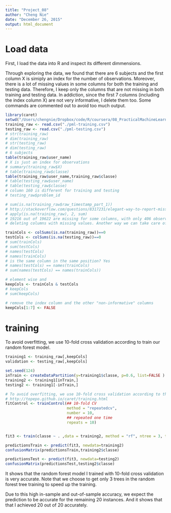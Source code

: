 ```yaml
---
title: "Project_08"
author: "Cheng Nie"
date: "December 26, 2015"
output: html_document
---
```


# Load data
First, I load the data into R and inspect its different dimmensions.

Through exploring the data, we found that there are 6 subjects and the first column X is simiply an index for the number of observations. Moreover, there is a lot of missing values in some columns for both the training and testing data. Therefore, I keep only the columns that are not missing in both training and testing data. In addiction, since the first 7 columns (including the index column X) are not very informative, I delete them too. Some commands are commented out to avoid too much output. 

```r
library(caret)
setwd("/Users/chengnie/Dropbox/code/R/coursera/08_PracticalMachineLearning/Project/PracMachLearnProject")
training_raw <- read.csv("./pml-training.csv")
testing_raw <- read.csv("./pml-testing.csv")
# str(training_raw)
# dim(training_raw)
# str(testing_raw)
# dim(testing_raw)
# 6 subjects
table(training_raw$user_name)
# X is just an index for observations
# summary(training_raw$X)
# table(training_raw$classe)
table(training_raw$user_name,training_raw$classe)
# table(testing_raw$user_name)
# table(testing_raw$classe)
# column 160 is different for training and testing
# testing_raw$problem_id

# sum(is.na(training_raw$raw_timestamp_part_1))
# http://stackoverflow.com/questions/8317231/elegant-way-to-report-missing-values-in-a-data-frame
# apply(is.na(training_raw), 2, sum)
# 19216 out of 19622 are missing for some columns, with only 406 observed for 
# deleting columns with missing values. Another way we can take care of missing value is by imputation

trainCols <- colSums(is.na(training_raw))==0
testCols <- colSums(is.na(testing_raw))==0
# sum(trainCols)
# sum(testCols)
# names(testCols)
# names(trainCols)
# is the same column in the same position? Yes
# names(testCols) == names(trainCols)
# sum(names(testCols) == names(trainCols))

# element wise and
keepCols <- trainCols & testCols 
# keepCols 
# sum(keepCols)

# remove the index column and the other "non-informative" columns
keepCols[1:7] <- FALSE
```



# training
To avoid overfitting, we use 10-fold cross validation according to train our random forest model. 

```r

training1 <- training_raw[,keepCols]
validation <- testing_raw[,keepCols]

set.seed(124)
inTrain <- createDataPartition(y=training1$classe, p=0.6, list=FALSE )
training2 <- training1[inTrain,]
testing2 <- training1[-inTrain,]

# To avoid overfitting, we use 10-fold cross validation according to this page
# http://topepo.github.io/caret/training.html
fitControl <- trainControl(## 10-fold CV
                           method = "repeatedcv",
                           number = 10,
                           ## repeated one time
                           repeats = 10)


fit3 <- train(classe ~ . ,data = training2, method = "rf", ntree = 3, trControl = fitControl, verbose = FALSE)

predictionsTrain <- predict(fit3, newdata=training2)
confusionMatrix(predictionsTrain,training2$classe)

predictionsTest <- predict(fit3, newdata=testing2)
confusionMatrix(predictionsTest,testing2$classe)
```

It shows that the random forest model I trained with 10-fold cross validation is very accurate. Note that we choose to get only 3 trees in the random forest tree training to speed up the training. 

Due to this high in-sample and out-of-sample accuracy, we expect the prediction to be accurate for the remaining 20 instances. And it shows that that I achieved 20 out of 20 accurately. 
